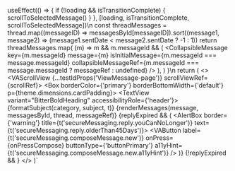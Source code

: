 
useEffect(() => {
    if (!loading && isTransitionComplete) {
      scrollToSelectedMessage()
    }
}, [loading, isTransitionComplete, scrollToSelectedMessage])\n
  const threadMessages = thread.map((messageID) => messagesById[messageID]).sort((message1, message2) => (message1.sentDate < message2.sentDate ? -1 : 1))
  return threadMessages.map(
    (m) =>
      m &&
      m.messageId && (
        <CollapsibleMessage
          key={m.messageId}
          message={m}
          isInitialMessage={m.messageId === message.messageId}
          collapsibleMessageRef={m.messageId === message.messageId ? messageRef : undefined}
        />
      ),
  )
}\n
return (
<>
    <VAScrollView {...testIdProps('ViewMessage-page')} scrollViewRef={scrollRef}>
    <Box mt={theme.dimensions.standardMarginBetween} mb={theme.dimensions.condensedMarginBetween}>
        <Box borderColor={'primary'} borderBottomWidth={'default'} p={theme.dimensions.cardPadding}>
        <TextView variant="BitterBoldHeading" accessibilityRole={'header'}>
            {formatSubject(category, subject, t)}
        </TextView>
        </Box>
        {renderMessages(message, messagesById, thread, messageRef)}
    </Box>
    {replyExpired && (
        <Box mt={theme.dimensions.standardMarginBetween} mx={theme.dimensions.gutter} mb={theme.dimensions.contentMarginBottom}>
        <AlertBox border={'warning'} title={t('secureMessaging.reply.youCanNoLonger')} text={t('secureMessaging.reply.olderThan45Days')}>
            <Box mt={theme.dimensions.standardMarginBetween}>
            <VAButton
                label={t('secureMessaging.composeMessage.new')}
                onPress={onPressCompose}
                buttonType={'buttonPrimary'}
                a11yHint={t('secureMessaging.composeMessage.new.a11yHint')}
            />
            </Box>
        </AlertBox>
        </Box>
    )}
    </VAScrollView>
    {!replyExpired && <ReplyMessageButton messageID={messageID} />}
</>
)`

<HooksInfo componentName="useAutoScrollToElement" example={exampleString}/>
